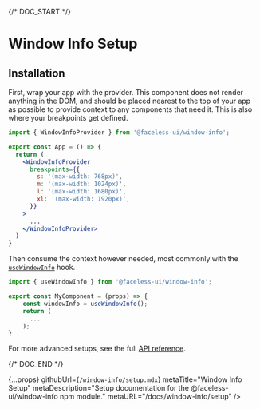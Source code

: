 
{/* DOC_START */}

# Window Info Setup

## Installation

<InstallationCode name="window-info" />

First, wrap your app with the provider. This component does not render anything in the DOM, and should be placed nearest to the top of your app as possible to provide context to any components that need it. This is also where your breakpoints get defined.

```jsx
import { WindowInfoProvider } from '@faceless-ui/window-info';

export const App = () => {
  return (
    <WindowInfoProvider
      breakpoints={{
        s: '(max-width: 768px)',
        m: '(max-width: 1024px)',
        l: '(max-width: 1680px)',
        xl: '(max-width: 1920px)',
      }}
    >
      ...
    </WindowInfoProvider>
  )
}
```

Then consume the context however needed, most commonly with the [`useWindowInfo`](/docs/window-info/api#usewindowinfo) hook.

```jsx
import { useWindowInfo } from '@faceless-ui/window-info';

export const MyComponent = (props) => {
    const windowInfo = useWindowInfo();
    return (
      ...
    );
}
```

For more advanced setups, see the full [API reference](/docs/window-info/api).

{/* DOC_END */}

  {...props}
  githubUrl={`/window-info/setup.mdx`}
  metaTitle="Window Info Setup"
  metaDescription="Setup documentation for the @faceless-ui/window-info npm module."
  metaURL="/docs/window-info/setup"
/>
